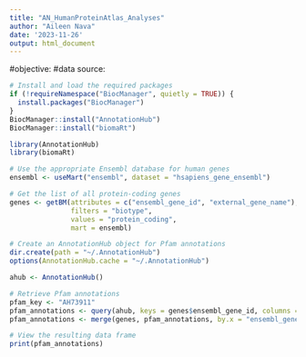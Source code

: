 ```yaml
---
title: "AN_HumanProteinAtlas_Analyses"
author: "Aileen Nava"
date: '2023-11-26'
output: html_document
---
```

#objective:
#data source:



```r


# Install and load the required packages
if (!requireNamespace("BiocManager", quietly = TRUE)) {
  install.packages("BiocManager")
}
BiocManager::install("AnnotationHub")
BiocManager::install("biomaRt")

library(AnnotationHub)
library(biomaRt)

# Use the appropriate Ensembl database for human genes
ensembl <- useMart("ensembl", dataset = "hsapiens_gene_ensembl")

# Get the list of all protein-coding genes
genes <- getBM(attributes = c("ensembl_gene_id", "external_gene_name"),
               filters = "biotype",
               values = "protein_coding",
               mart = ensembl)

# Create an AnnotationHub object for Pfam annotations
dir.create(path = "~/.AnnotationHub")
options(AnnotationHub.cache = "~/.AnnotationHub")

ahub <- AnnotationHub()

# Retrieve Pfam annotations
pfam_key <- "AH73911"
pfam_annotations <- query(ahub, keys = genes$ensembl_gene_id, columns = c("PFAM_ID", "GENEID"), keytype = "ENSEMBL")
pfam_annotations <- merge(genes, pfam_annotations, by.x = "ensembl_gene_id", by.y = "QUERYID", all.x = TRUE)

# View the resulting data frame
print(pfam_annotations)


```

